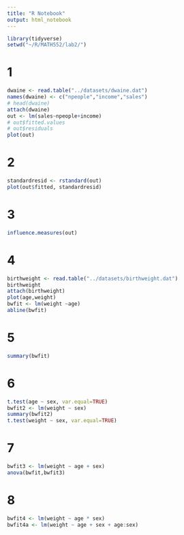 ```yaml
---
title: "R Notebook"
output: html_notebook
---
```


```r
library(tidyverse)
setwd("~/R/MATH552/lab2/")
```

# 1
```r
dwaine <- read.table("../datasets/dwaine.dat")
names(dwaine) <- c("npeople","income","sales")
# head(dwaine)
attach(dwaine)
out <- lm(sales~npeople+income)
# out$fitted.values
# out$residuals
plot(out)
```
# 2
```r
standardresid <- rstandard(out)
plot(out$fitted, standardresid)
```
# 3
```r
influence.measures(out)
```

# 4
```r
birthweight <- read.table("../datasets/birthweight.dat")
birthweight
attach(birthweight)
plot(age,weight)
bwfit <- lm(weight ~age)
abline(bwfit)
```

# 5
```r
summary(bwfit)
```

# 6
```R
t.test(age ~ sex, var.equal=TRUE)
bwfit2 <- lm(weight ~ sex)
summary(bwfit2)
t.test(weight ~ sex, var.equal=TRUE)
```
# 7
```r
bwfit3 <- lm(weight ~ age + sex)
anova(bwfit,bwfit3)
```
# 8
```r
bwfit4 <- lm(weight ~ age * sex)
bwfit4a <- lm(weight ~ age + sex + age:sex)
```

